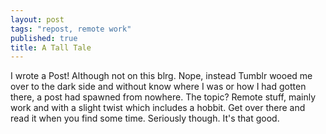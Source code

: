 ```yaml
---
layout: post
tags: "repost, remote work"
published: true
title: A Tall Tale
---
```



I wrote a Post! Although not on this blrg. 
Nope, instead Tumblr wooed me over to the dark side and without know where I was or how I had gotten there, 
a post had spawned from nowhere. 
The topic? Remote stuff, mainly work and with a slight twist which includes a hobbit. 
Get over there and read it when you find some time. Seriously though. It's that good.
